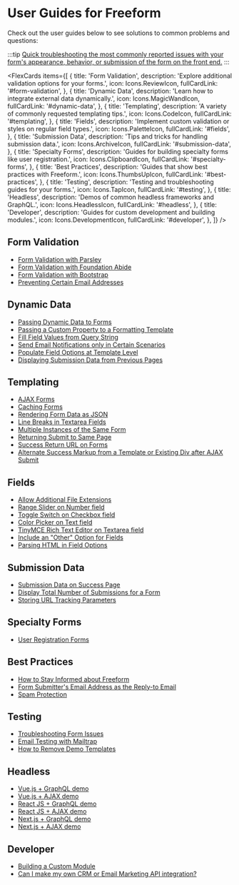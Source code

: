 

# User Guides for Freeform

Check out the user guides below to see solutions to common problems and questions:

:::tip
[Quick troubleshooting the most commonly reported issues with your form's appearance, behavior, or submission of the form on the front end.](./testing/troubleshooting-form-issues)
:::

<FlexCards
  items={[
    {
      title: 'Form Validation',
      description: 'Explore additional validation options for your forms.',
      icon: Icons.ReviewIcon,
      fullCardLink: '#form-validation',
    },
    {
      title: 'Dynamic Data',
      description: 'Learn how to integrate external data dynamically.',
      icon: Icons.MagicWandIcon,
      fullCardLink: '#dynamic-data',
    },
    {
      title: 'Templating',
      description: 'A variety of commonly requested templating tips.',
      icon: Icons.CodeIcon,
      fullCardLink: '#templating',
    },
    {
      title: 'Fields',
      description: 'Implement custom validation or styles on regular field types.',
      icon: Icons.PaletteIcon,
      fullCardLink: '#fields',
    },
    {
      title: 'Submission Data',
      description: 'Tips and tricks for handling submission data.',
      icon: Icons.ArchiveIcon,
      fullCardLink: '#submission-data',
    },
    {
      title: 'Specialty Forms',
      description:
        'Guides for building specialty forms like user registration.',
      icon: Icons.ClipboardIcon,
      fullCardLink: '#specialty-forms',
    },
    {
      title: 'Best Practices',
      description: 'Guides that show best practices with Freeform.',
      icon: Icons.ThumbsUpIcon,
      fullCardLink: '#best-practices',
    },
    {
      title: 'Testing',
      description: 'Testing and troubleshooting guides for your forms.',
      icon: Icons.TapIcon,
      fullCardLink: '#testing',
    },
    {
      title: 'Headless',
      description: 'Demos of common headless frameworks and GraphQL.',
      icon: Icons.HeadlessIcon,
      fullCardLink: '#headless',
    },
    {
      title: 'Developer',
      description: 'Guides for custom development and building modules.',
      icon: Icons.DevelopmentIcon,
      fullCardLink: '#developer',
    },
  ]}
/>

## Form Validation

- [Form Validation with Parsley](form-validation/form-validation-with-parsley/)
- [Form Validation with Foundation Abide](form-validation/form-validation-with-foundation-abide/)
- [Form Validation with Bootstrap](form-validation/form-validation-with-bootstrap/)
- [Preventing Certain Email Addresses](form-validation/preventing-email-addresses/)

## Dynamic Data

- [Passing Dynamic Data to Forms](dynamic-data/passing-dynamic-data-to-forms/)
- [Passing a Custom Property to a Formatting Template](dynamic-data/passing-custom-property-to-formatting-template/)
- [Fill Field Values from Query String](dynamic-data/fill-field-values-from-query-string/)
- [Send Email Notifications only in Certain Scenarios](dynamic-data/email-notifications-certain-scenarios/)
- [Populate Field Options at Template Level](dynamic-data/populate-field-options-at-template-level/)
- [Displaying Submission Data from Previous Pages](dynamic-data/displaying-submission-data-from-previous-pages/)

## Templating

- [AJAX Forms](./templating/ajax-forms/)
- [Caching Forms](./templating/caching-forms/)
- [Rendering Form Data as JSON](./templating/rendering-form-data-as-json/)
- [Line Breaks in Textarea Fields](./templating/line-breaks-in-textarea-fields/)
- [Multiple Instances of the Same Form](./templating/multiple-instances-of-same-form/)
- [Returning Submit to Same Page](./templating/return-same-page/)
- [Success Return URL on Forms](./templating/success-return-on-forms/)
- [Alternate Success Markup from a Template or Existing Div after AJAX Submit](./templating/ajax-return-loads-success/)

## Fields

- [Allow Additional File Extensions](./fields/allow-additional-file-extensions/)
- [Range Slider on Number field](./fields/range-slider-number/)
- [Toggle Switch on Checkbox field](./fields/toggle-switch-checkbox/)
- [Color Picker on Text field](./fields/color-picker-text/)
- [TinyMCE Rich Text Editor on Textarea field](./fields/tinymce-editor-textarea/)
- [Include an "Other" Option for Fields](./fields/other-option-for-fields/)
- [Parsing HTML in Field Options](./fields/parsing-html-in-field-options/)

## Submission Data

- [Submission Data on Success Page](./submission-data/submission-data-success/)
- [Display Total Number of Submissions for a Form](./submission-data/total-number-of-submissions-for-form/)
- [Storing URL Tracking Parameters](./submission-data/storing-url-tracking-parameters/)

## Specialty Forms

- [User Registration Forms](./speciality-forms/user-registration-forms/)

## Best Practices

- [How to Stay Informed about Freeform](./best-practices/stay-informed/)
- [Form Submitter's Email Address as the Reply-to Email](./best-practices/admin-notifications-replyto-submitter/)
- [Spam Protection](./best-practices/spam-protection-best-practices/)

## Testing

- [Troubleshooting Form Issues](./testing/troubleshooting-form-issues)
- [Email Testing with Mailtrap](./testing/email-testing-mailtrap/)
- [How to Remove Demo Templates](./testing/remove-demo-templates/)

## Headless

- [Vue.js + GraphQL demo](./headless/vuejs/)
- [Vue.js + AJAX demo](./headless/vuejs/)
- [React JS + GraphQL demo](./headless/reactjs/)
- [React JS + AJAX demo](./headless/reactjs/)
- [Next.js + GraphQL demo](./headless/nextjs/)
- [Next.js + AJAX demo](./headless/nextjs/)

## Developer

- [Building a Custom Module](./developer/building-a-custom-module/)
- [Can I make my own CRM or Email Marketing API integration?](./developer/custom-integrations/)
